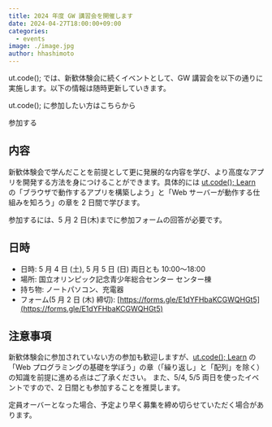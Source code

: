 ```yaml
---
title: 2024 年度 GW 講習会を開催します
date: 2024-04-27T18:00:00+09:00
categories:
  - events
image: ./image.jpg
author: hhashimoto
---
```



ut.code(); では、新歓体験会に続くイベントとして、GW 講習会を以下の通りに実施します。以下の情報は随時更新していきます。

ut.code(); に参加したい方はこちらから

<ActionButton classname="mt-6" to="/join">
  参加する
</ActionButton>

## 内容

新歓体験会で学んだことを前提として更に発展的な内容を学び、より高度なアプリを開発する方法を身につけることができます。具体的には [ut.code(); Learn](https://learn.utcode.net/) の「ブラウザで動作するアプリを構築しよう」と「Web サーバーが動作する仕組みを知ろう」の章を 2 日間で学びます。

参加するには、5 月 2 日(木)までに参加フォームの回答が必要です。

## 日時

- 日時: 5 月 4 日 (土), 5 月 5 日 (日) 両日とも 10:00〜18:00
- 場所: 国立オリンピック記念青少年総合センター センター棟
- 持ち物: ノートパソコン、充電器
- フォーム(5 月 2 日 (木) 締切): [https://forms.gle/E1dYFHbaKCGWQHGt5](https://forms.gle/E1dYFHbaKCGWQHGt5)

## 注意事項

新歓体験会に参加されていない方の参加も歓迎しますが、[ut.code(); Learn](https://learn.utcode.net/) の「Web プログラミングの基礎を学ぼう」の章（「繰り返し」と「配列」を除く）の知識を前提に進める点はご了承ください。
また、5/4, 5/5 両日を使ったイベントですので、2 日間とも参加することを推奨します。

定員オーバーとなった場合、予定より早く募集を締め切らせていただく場合があります。
